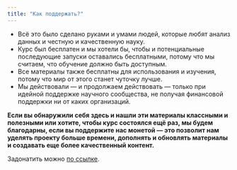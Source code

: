 ```yaml
---
title: "Как поддержать?"
---
```


* Всё это было сделано руками и умами людей, которые любят анализ данных и честную и качественную науку.
* Курс был бесплатен и мы хотели бы, чтобы и потенциальные последующие запуски оставались бесплатными, потому что мы считаем, что обучение должно быть доступным.
* Все материалы также бесплатны для использования и изучения, потому что мир от этого станет чуточку лучше.
* Мы действовали --- и продолжаем действовать --- только при идейной поддержке научного сообщества, не получая финансовой поддержки ни от каких организаций.

**Если вы обнаружили себя здесь и нашли эти материалы классными и полезными или хотите, чтобы курс состоялся ещё раз, мы будем благодарны, если вы поддержите нас монетой — это позволит нам уделять проекту больше времени, дополнять и обновлять материалы и создавать еще более качественный контент.**

Задонатить можно [по ссылке](https://www.tinkoff.ru/cf/5RX6LqLsH0c).